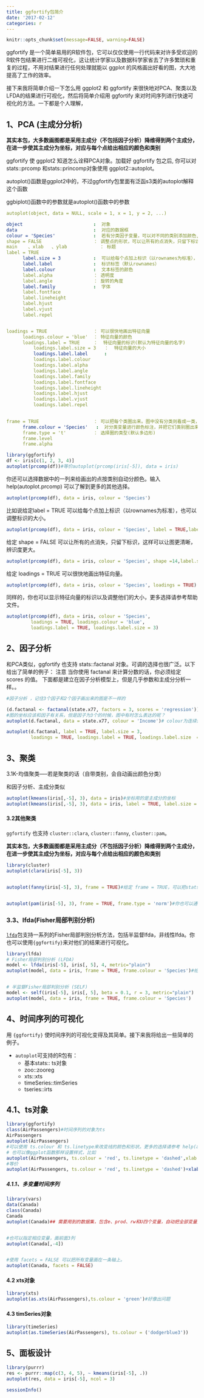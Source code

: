 ```yaml
---
title: ggfortify包简介
date: '2017-02-12'
categories: r
---
```




```r
knitr::opts_chunk$set(message=FALSE, warning=FALSE)
```

ggfortify 是一个简单易用的R软件包，它可以仅仅使用一行代码来对许多受欢迎的R软件包结果进行二维可视化，这让统计学家以及数据科学家省去了许多繁琐和重复的过程，不用对结果进行任何处理就能以 ggplot 的风格画出好看的图，大大地提高了工作的效率。

接下来我将简单介绍一下怎么用 ggplot2 和 ggfortify 来很快地对PCA、聚类以及LFDA的结果进行可视化，然后将简单介绍用 ggfortify 来对时间序列进行快速可视化的方法。一下都是个人理解，

## 1、PCA (主成分分析)

**其实本包，大多数画图都是采用主成分（不包括因子分析）降维得到两个主成分，在进一步使其主成分为坐标，对应与每个点给出相应的颜色和类别**

ggfortify 使 ggplot2 知道怎么诠释PCA对象。加载好 ggfortify 包之后, 你可以对stats::prcomp 和stats::princomp对象使用 ggplot2::autoplot。

autoplot()函数是ggplot2中的，不过ggfortify包里面有泛函s3类的autoplot解释这个函数

ggbiplot()函数中的参数就是autoplot()函数中的参数
```yaml
autoplot(object, data = NULL, scale = 1, x = 1, y = 2, ...)

object                          :  对象
data                            :  对应的数据框
colour = 'Species'              :  若有分类因子变量，可以对不同的类别添加颜色,当为连续值时为逐渐变色
shape = FALSE                   ： 调整点的形状，可以让所有的点消失，只留下标识（可以为具体的数字，就是形状类型）
main	、xlab	、ylab            ： 标题
label = TRUE 
      label.size = 3            :  可以给每个点加上标识（以rownames为标准），也可以调整标识的大小.（默认为FALSE）
      label.label               :  标识标签（默认rownames）
      label.colour              :  文本标签的颜色
      label.alpha               ： 透明度
      label.angle               ： 旋转的角度
      label.family              :  字体
      label.fontface
      label.lineheight
      label.hjust
      label.vjust
      label.repel


loadings = TRUE                 ： 可以很快地画出特征向量
      loadings.colour = 'blue'  ： 特征向量的颜色
      loadings.label = TRUE     ：  特征向量的标识(默认为特征向量的名字)
          loadings.label.size = 3   ：  特征向量的大小
          loadings.label.label      :
          loadings.label.colour
          loadings.label.alpha
          loadings.label.angle
          loadings.label.family
          loadings.label.fontface
          loadings.label.lineheight
          loadings.label.hjust
          loadings.label.vjust
          loadings.label.repel
          

frame = TRUE                    ： 可以把每个类圈出来。图中没有分类则看成一类，全部圈出来（支持 stats::kmeans 和 cluster::* 等等）
      frame.colour = 'Species'   :  对分类变量进行颜色标注，并把它们类别圈出来（类似colour = 'Species'  ）
      frame.type = 't'          ： 选择圈的类型(默认多边形)
      frame.level
      frame.alpha
```



```r
library(ggfortify)
df <- iris[c(1, 2, 3, 4)]
autoplot(prcomp(df))#等价autoplot(prcomp(iris[-5]), data = iris)

```

你还可以选择数据中的一列来给画出的点按类别自动分颜色。输入help(autoplot.prcomp) 可以了解到更多的其他选择。
```r
autoplot(prcomp(df), data = iris, colour = 'Species')
```

比如说给定label = TRUE 可以给每个点加上标识（以rownames为标准），也可以调整标识的大小。
```r
autoplot(prcomp(df), data = iris, colour = 'Species', label = TRUE,label.size = 3)
```

给定 shape = FALSE 可以让所有的点消失，只留下标识，这样可以让图更清晰，辨识度更大。
```r
autoplot(prcomp(df), data = iris, colour = 'Species', shape =14,label.size = 3,label = TRUE)
```
给定 loadings = TRUE 可以很快地画出特征向量。
```r
autoplot(prcomp(df), data = iris, colour = 'Species', loadings = TRUE)
```

同样的，你也可以显示特征向量的标识以及调整他们的大小，更多选择请参考帮助文件。
```r
autoplot(prcomp(df), data = iris, colour = 'Species',
         loadings = TRUE, loadings.colour = 'blue',
         loadings.label = TRUE, loadings.label.size = 3)
```

## 2、因子分析
和PCA类似，ggfortify 也支持 stats::factanal 对象。可调的选择也很广泛。以下给出了简单的例子：
注意 当你使用 factanal 来计算分数的话，你必须给定 scores 的值。
下面都是建立在因子分析模型上，但是几乎参数和主成分分析一样。。
```r
#因子分析 ，记住3个因子和2个因子画出来的图是不一样的

(d.factanal <- factanal(state.x77, factors = 3, scores = 'regression'))#因子分析,
#图的坐标应该和因子有关系，但是因子为3个的时候，图中有时怎么表达的呢？
autoplot(d.factanal, data = state.x77, colour = 'Income')# colour为连续值(data、和colour只是纯粹的添加颜色而已)

autoplot(d.factanal, label = TRUE, label.size = 3,
         loadings = TRUE, loadings.label = TRUE, loadings.label.size  = 3)#把特征向量画出来
```

## 3、聚类

3.1K-均值聚类-----若是聚类的话（自带类别，会自动画出颜色分类）

  和因子分析、主成分类似
```r
autoplot(kmeans(iris[,-5], 3), data = iris)#坐标用的是主成分的坐标
autoplot(kmeans(iris[,-5], 3), data = iris, label = TRUE, label.size = 3)
```

#### 3.2其他聚类

`ggfortify` 也支持 `cluster::clara`, `cluster::fanny`, `cluster::pam`。

**其实本包，大多数画图都是采用主成分（不包括因子分析）降维得到两个主成分，在进一步使其主成分为坐标，对应与每个点给出相应的颜色和类别**

```r
library(cluster)
autoplot(clara(iris[-5], 3))


autoplot(fanny(iris[-5], 3), frame = TRUE)#给定 frame = TRUE，可以把stats::kmeans 和 cluster::* 的每个集群圈出来。


autoplot(pam(iris[-5], 3), frame = TRUE, frame.type = 'norm')#你也可以通过 frame.type 来选择圈的类型。更多选择请参照ggplot2::stat_ellipse里面的frame.type的type关键词。


```

### 3.3、lfda(Fisher局部判别分析)

[`lfda`](https://cran.r-project.org/package=lfda)包支持一系列的Fisher局部判别分析方法，包括半监督lfda，非线性lfda。你也可以使用`{ggfortify}`来对他们的结果进行可视化。

```r
library(lfda)
# Fisher局部判别分析 (LFDA)
model <- lfda(iris[-5], iris[, 5], 4, metric="plain")
autoplot(model, data = iris, frame = TRUE, frame.colour = 'Species')#给定 frame = TRUE，可以把 stats::kmeans 和 cluster::* 中的每个类圈出来。


# 半监督Fisher局部判别分析 (SELF)
model <- self(iris[-5], iris[, 5], beta = 0.1, r = 3, metric="plain")
autoplot(model, data = iris, frame = TRUE, frame.colour = 'Species')
```



## 4、时间序列的可视化

用 `{ggfortify}` 使时间序列的可视化变得及其简单。接下来我将给出一些简单的例子。

- `autoplot `可支持的R包有：
  - 基本stats:: ts对象
  - zoo::zooreg
  - xts::xts
  - timeSeries::timSeries
  - tseries::irts

## 4.1、ts对象

```r
library(ggfortify)
class(AirPassengers)#时间序列的对象为ts
AirPassengers
autoplot(AirPassengers)
#可以使用 ts.colour 和 ts.linetype来改变线的颜色和形状。更多的选择请参考 help(autoplot.ts)。
# 也可以像ggplot函数那样设置样式，比如
autoplot(AirPassengers, ts.colour = 'red', ts.linetype = 'dashed',xlab = "时间",ylab = "飞机乘客数量",main= "飞机乘客人数的变化")
#等价
autoplot(AirPassengers, ts.colour = 'red', ts.linetype = 'dashed')+xlab("时间")+ylab("飞机乘客数量")+ggtitle( "飞机乘客人数的变化")


```

##### 4.1.1、多变量时间序列

```r
library(vars)
data(Canada)
class(Canada)
Canada
autoplot(Canada)## 需要用到的数据集，包含e、prod、rw和U四个变量，自动把全部变量添加到图中，


#也可以指定相应变量，画前面3列
autoplot(Canada[,-4])


#使用 facets = FALSE 可以把所有变量画在一条轴上。
autoplot(Canada, facets = FALSE)

```

#### 4.2 xts对象

```R
library(xts)
autoplot(as.xts(AirPassengers),ts.colour = 'green')#好像出问题
```

#### 4.3 timSeries对象

```r
library(timeSeries)
autoplot(as.timeSeries(AirPassengers), ts.colour = ('dodgerblue3'))

```



## 5、面板设计

```r

library(purrr)
res <- purrr::map(c(3, 4, 5), ~ kmeans(iris[-5], .))
autoplot(res, data = iris[-5], ncol = 3)

```


```r
sessionInfo()
```


